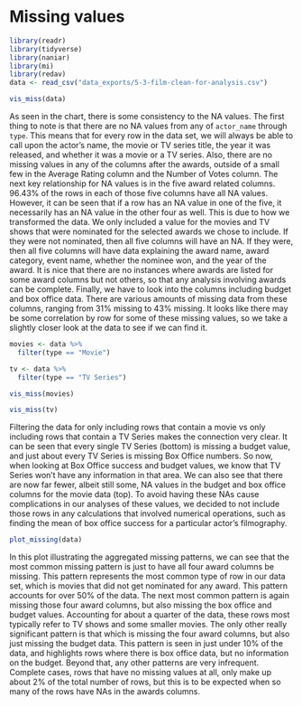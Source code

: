 # Missing values

```r
library(readr)
library(tidyverse)
library(naniar)
library(mi)
library(redav)
data <- read_csv("data_exports/5-3-film-clean-for-analysis.csv")


```


```r
vis_miss(data)

```

As seen in the chart, there is some consistency to the NA values. The first thing to note is that there are no NA values from any of `actor_name` through `type`. This means that for every row in the data set, we will always be able to call upon the actor's name, the movie or TV series title, the year it was released, and whether it was a movie or a TV series. Also, there are no missing values in any of the columns after the awards, outside of a small few in the Average Rating column and the Number of Votes column.
The next key relationship for NA values is in the five award related columns. 96.43% of the rows in each of those five columns have all NA values. However, it can be seen that if a row has an NA value in one of the five, it necessarily has an NA value in the other four as well. This is due to how we transformed the data. We only included a value for the movies and TV shows that were nominated for the selected awards we chose to include. If they were not nominated, then all five columns will have an NA. If they were, then all five columns will have data explaining the award name, award category, event name, whether the nominee won, and the year of the award. It is nice that there are no instances where awards are listed for some award columns but not others, so that any analysis involving awards can be complete.
Finally, we have to look into the columns including budget and box office data. There are various amounts of missing data from these columns, ranging from 31% missing to 43% missing. It looks like there may be some correlation by row for some of these missing values, so we take a slightly closer look at the data to see if we can find it.

```r
movies <- data %>%
  filter(type == "Movie")

tv <- data %>%
  filter(type == "TV Series")
```

```r
vis_miss(movies)

```

```r
vis_miss(tv)

```

Filtering the data for only including rows that contain a movie vs only including rows that contain a TV Series makes the connection very clear. It can be seen that every single TV Series (bottom) is missing a budget value, and just about every TV Series is missing Box Office numbers. So now, when looking at Box Office success and budget values, we know that TV Series won't have any information in that area. We can also see that there are now far fewer, albeit still some, NA values in the budget and box office columns for the movie data (top). To avoid having these NAs cause complications in our analyses of these values, we decided to not include those rows in any calculations that involved numerical operations, such as finding the mean of box office success for a particular actor's filmography.






```r
plot_missing(data)

```

In this plot illustrating the aggregated missing patterns, we can see that the most common missing pattern is just to have all four award columns be missing. This pattern represents the most common type of row in our data set, which is movies that did not get nominated for any award. This pattern accounts for over 50% of the data. The next most common pattern is again missing those four award columns, but also missing the box office and budget values. Accounting for about a quarter of the data, these rows most typically refer to TV shows and some smaller movies. The only other really significant pattern is that which is missing the four award columns, but also just missing the budget data. This pattern is seen in just under 10% of the data, and highlights rows where there is box office data, but no information on the budget. Beyond that, any other patterns are very infrequent. Complete cases, rows that have no missing values at all, only make up about 2% of the total number of rows, but this is to be expected when so many of the rows have NAs in the awards columns.

